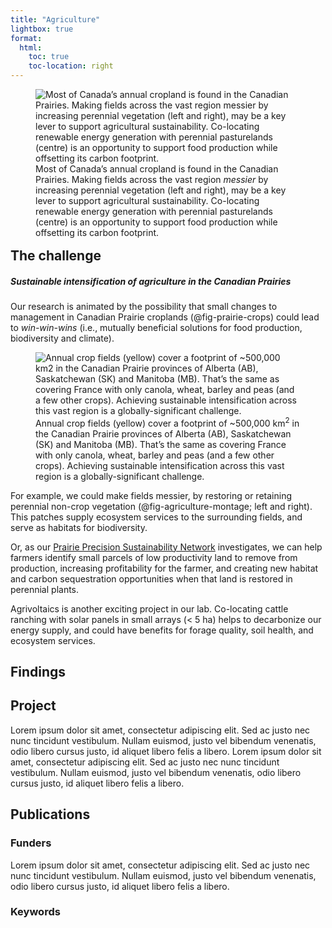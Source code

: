 ```yaml
---
title: "Agriculture"         
lightbox: true 
format:
  html:
    toc: true
    toc-location: right
---
```


![Most of Canada's annual cropland is found in the Canadian Prairies. Making fields across the vast region *messier* by increasing perennial vegetation (left and right), may be a key lever to support agricultural sustainability. Co-locating renewable energy generation with perennial pasturelands (centre) is an opportunity to support food production while offsetting its carbon footprint.](images/agriculture_montage.png){#fig-agriculture-montage}

## The challenge {style="margin-top: 1rem;"}

##### Sustainable intensification of agriculture in the Canadian Prairies

Our research is animated by the possibility that small changes to management in Canadian Prairie croplands (@fig-prairie-crops) could lead to *win-win-wins* (i.e., mutually beneficial solutions for food production, biodiversity and climate).

::: column-margin
![Annual crop fields (yellow) cover a footprint of \~500,000 km^2^ in the Canadian Prairie provinces of Alberta (AB), Saskatchewan (SK) and Manitoba (MB). That's the same as covering France with only canola, wheat, barley and peas (and a few other crops). Achieving sustainable intensification across this vast region is a globally-significant challenge.](images/prairie_crops.png){#fig-prairie-crops}
:::

For example, we could make fields messier, by restoring or retaining perennial non-crop vegetation (@fig-agriculture-montage; left and right). This patches supply ecosystem services to the surrounding fields, and serve as habitats for biodiversity.

Or, as our [Prairie Precision Sustainability Network](https://www.prairiepsn.ca) investigates, we can help farmers identify small parcels of low productivity land to remove from production, increasing profitability for the farmer, and creating new habitat and carbon sequestration opportunities when that land is restored in perennial plants.

Agrivoltaics is another exciting project in our lab. Co-locating cattle ranching with solar panels in small arrays (\< 5 ha) helps to decarbonize our energy supply, and could have benefits for forage quality, soil health, and ecosystem services.

## Findings

## Project

Lorem ipsum dolor sit amet, consectetur adipiscing elit. Sed ac justo nec nunc tincidunt vestibulum. Nullam euismod, justo vel bibendum venenatis, odio libero cursus justo, id aliquet libero felis a libero. Lorem ipsum dolor sit amet, consectetur adipiscing elit. Sed ac justo nec nunc tincidunt vestibulum. Nullam euismod, justo vel bibendum venenatis, odio libero cursus justo, id aliquet libero felis a libero.

## Publications

### Funders {.unnumbered .unlisted}

Lorem ipsum dolor sit amet, consectetur adipiscing elit. Sed ac justo nec nunc tincidunt vestibulum. Nullam euismod, justo vel bibendum venenatis, odio libero cursus justo, id aliquet libero felis a libero.

### Keywords {.unnumbered .unlisted}
